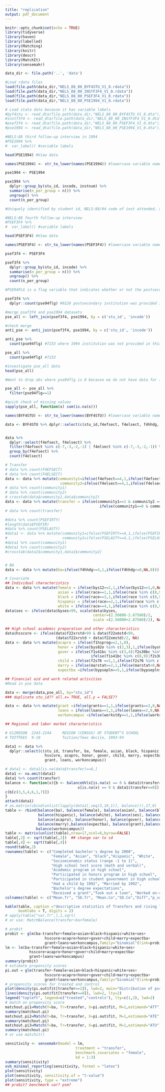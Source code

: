 ```yaml
---
title: "replication"
output: pdf_document
---
```


```r
knitr::opts_chunk$set(echo = TRUE)
library(tidyverse)
library(haven)
library(labelled)
library(Matching)
library(knitr)
library(descr)
library(MatchIt)
library(sensemakr)
```

```r
data_dir <- file.path('..', 'data')

#Load rdata files
load(file.path(data_dir,"NELS_88_00_BYF4STU_V1_0.rdata"))
load(file.path(data_dir,"NELS_88_00_INSTF3F4_V1_0.rdata"))
load(file.path(data_dir,"NELS_88_00_PSEF3F4_V1_0.rdata"))
load(file.path(data_dir,"NELS_88_00_PSE1994_V1_0.rdata"))

# Load stata data because it has variable labels
#byf4stu <- read_dta(file.path(data_dir,"NELS_88_00_BYF4STU_V1_0.dta"))
#instf3f4 <- read_dta(file.path(data_dir,"NELS_88_00_INSTF3F4_V1_0.dta"))
#psef3f4 <- read_dta(file.path(data_dir,"NELS_88_00_PSEF3F4_V1_0.dta"))
#pse1994 <- read_dta(file.path(data_dir,"NELS_88_00_PSE1994_V1_0.dta"))
```

```r
#NELS:88 third follow-up interview in 1994
#PSE1994 %>%
#  var_label() #variable labels

head(PSE1994) #View data

names(PSE1994) <- str_to_lower(names(PSE1994)) #lowercase variable names

pse1994 <- PSE1994

pse1994 %>%
  dplyr::group_by(stu_id, incode, instnum) %>%
  summarise(n_per_group = n()) %>%
  ungroup() %>%
  count(n_per_group)

#Uniquely identified by student id, NELS:88/94 code of inst attended, and institution sequence number

```

```r
#NELS:88 fourth follow-up interview
#PSEF3F4 %>%
#  var_label() #variable labels

head(PSEF3F4) #View data

names(PSEF3F4) <- str_to_lower(names(PSEF3F4)) #lowercase variable names

psef3f4 <- PSEF3F4

psef3f4 %>%
  dplyr::group_by(stu_id, incode) %>%
  summarise(n_per_group = n()) %>%
  ungroup() %>%
  count(n_per_group)

#PSE94FLG is a flag variable that indicates whether or not the postsecondary institution reported by the sample member was provided during the NELS:88 third follow-up interview in 1994.  For those students that reported schools during the 1994 interview, information on these postsecondary institutions is contained in the PSE1994 file. To match to record(s) in the PSE1994 file, STU_ID+INCODE may be used for merging files. Sources: NELS:88/94

psef3f4 %>%
  dplyr::count(pse94flg) #9226 postsecondary institution was provided in the third follow-up
```

```r
#merge psef3f4 and pse1994 datasets
pse_all <- left_join(psef3f4, pse1994, by = c('stu_id', 'incode'))

#check merge
anti_pse <- anti_join(psef3f4, pse1994, by = c('stu_id', 'incode'))

anti_pse %>%
  count(pse94flg) #7233 where 1994 institution was not provided in third follow-up

pse_all %>%
  count(pse94flg) #7233
```

```r
#investigate pse_all data
head(pse_all)

#Want to drop obs where pse94flg is 0 because we do not have data for institution reported for the third follow-up

pse_all <- pse_all %>%
  filter(pse94flg==1)

#quick check of missing values 
sapply(pse_all, function(x) sum(is.na(x)))
```

```r
names(BYF4STU) <- str_to_lower(names(BYF4STU)) #lowercase variable names

data <- BYF4STU %>% dplyr::select(c(stu_id,f4efsect, f4elsect, f4hhdg, bys12, race, byses, f22xrstd, f22xmstd, f1hsprog,bys82o, f1s41bc, f2s30bc, f1d63, marstat, bypsepln, f2s76))


data %>%
  dplyr::select(f4efsect, f4elsect) %>%
  filter(f4efsect %in% c(-7,-3,-2,-1) | f4elsect %in% c(-7,-3,-2,-1)) %>%
  group_by(f4efsect) %>%
  count(f4elsect)

# Transfer
# data %>% count(F4EFSECT)
# data %>% count(F4ELSECT)
data <- data %>% mutate(community1=ifelse(f4efsect==4,1,ifelse(f4efsect %in% c(5,6),0,NA)),
                         community2=ifelse(f4elsect==4,1,ifelse(f4elsect %in% c(5,6),0,NA)))
# data %>% count(community1)
# data %>% count(community2)
# crosstab(data$community1,data$community2)
data <- data %>% mutate(transfer = ifelse(community1==1 & community2 ==0, 1, 
                                           ifelse(community1==0 & community2 ==0, 0,NA)))
# data %>% count(transfer)

#data %>% count(PSEFIRTY)
#length(data$PSEFIR)
#data %>% count(PSELASTY)
#data1 <- data %>% mutate(community1=ifelse(PSEFIRTY==4,1,ifelse(PSEFIRTY %in% c(5,6),0,NA)),
#                         community2=ifelse(PSELASTY==4,1,ifelse(PSELASTY %in% c(5,6),0,NA)))
#data1 %>% count(community1)
#data1 %>% count(community2)
#crosstab(data1$community1,data1$community2)


# BA 
data <- data %>% mutate(ba=ifelse(f4hhdg>=4,1,ifelse(f4hhdg<=0,NA,0)))

# Covariate
## Individual characteristics
data <- data %>% mutate(female = ifelse(bys12==2,1,ifelse(bys12==1,0,NA)),
                        asian = ifelse(race==1,1,ifelse(race %in% c(8,9),NA,0)),
                        black = ifelse(race==3,1,ifelse(race %in% c(8,9),NA,0)), 
                        hispanic = ifelse(race==2,1,ifelse(race %in% c(8,9),NA,0)), 
                        white = ifelse(race==4,1,ifelse(race %in% c(8,9),NA,0)))
data$ses <- ifelse(data$byses<99, scale(data$byses,
                                        center=(2.56000-2.87500)/2, 
                                        scale =(2.56000+2.87500)/2), NA)

## High school academic preparation and other characteristics
data$hsscore <- ifelse(data$f22xrstd<99 & data$f22xmstd<99,
                       (data$f22xrstd + data$f22xmstd)/2, NA)
data <- data %>% mutate(acapro = ifelse(f1hsprog==2,1,0),
                        honor = ifelse(bys82o %in% c(2,3),1,ifelse(bys82o %in% c(8,9),NA,0)),
                        gover = ifelse(f1s41bc %in% c(3,4)|f2s30bc %in% c(3,4),1,
                                       ifelse(f1s41bc %in% c(8,9)|f2s30bc %in% c(8,9),NA,0)), 
                        child = ifelse(f2s76 ==1,1,ifelse(f2s76 %in% c(8,9),NA,0)),
                        marry = ifelse(marstat==2,1,ifelse(marstat<0,NA,0)),
                        expectba =ifelse(bypsepln==5,1,ifelse(bypsepln>=98,NA,0)))

## Financial aid and work related activities
#Read in pse data

data <- merge(data,pse_all, by="stu_id") 
### duplicate stu_id?? all.x= TRUE, all.y = FALSE??

data <- data %>% mutate(grant =ifelse(grants==1,1,ifelse(grants==2,0,NA)),
                        loans = ifelse(loans==1,1,ifelse(loans==2,0,NA)),
                        workoncampus =ifelse(workstdy==1,1,ifelse(workstdy==2,0,NA)))

## Regional and labor market characteristics

# G12REGON  2243-2244     REGION (CENSUS) OF STUDENT^S SCHOOL
# TUITFEES  9-10          Tuition/fees decile, 1993-94
```

```r
data1 <- data %>% 
  dplyr::select(c(stu_id, transfer, ba, female, asian, black, hispanic, white, ses,
                  hsscore, acapro, honor, gover, child, marry, expectba, 
                  grant, loans, workoncampus)) 

# data1 <- data1[is.na(data$transfer)==0,]
data1 <- na.omit(data1)
data1 %>% count(transfer)
balance <- function(x){b <- balanceUV(x[is.na(x) == 0 & data1$transfer==1],
                                 x[is.na(x) == 0 & data1$transfer==0])
c(b[c(3,5,4,6,1,7)])
}
attach(data1)
# as.matrix(cbind(unlist(lapply(data1[,seq(3,19,1)], balance))),17,6)
table <- rbind(balance(ba), balance(female), balance(asian), balance(black),
               balance(hispanic), balance(white), balance(ses), balance(hsscore),
               balance(acapro), balance(honor), balance(gover), balance(child),
               balance(marry),balance(expectba), balance(grant),balance(loans),
              balance(workoncampus))
table <- matrix(unlist(table),nrow=17,ncol=6,byrow=FALSE)
table[,2] <- sqrt(table[,2])  ## change var to sd  
table[,4] <- sqrt(table[,4])  
round(table,2)
rownames(table) <- c("Completed bachelor's degree by 2000",
                     "Female", "Asian", "black","Hispanic", "White",
                     "Socioeconomic status (range -1 to 1)",
                     "High school test score (math and verbal)",
                     "Academic program in high school", 
                     "Participated in honors program in high school",
                     "Participated in student government in high school",
                     "Had a child by 1992", "Married by 1992",
                     "Bachelor's degree expectations",
                     "Received a grant","Took out a loan", "Worked on-campus")
colnames(table) <- c("Mean.Tr", "SD.Tr", "Mean.Co","SD.Co","Diff","p_value" )

kable(table, caption ="descriptive statistics of Transfers and rising loans students", 
      booktabs = T, digits = 2)
# apply(table["var.Tr",],1,sqrt)
# or use: MatchBalance(transfer~ba+female)
```

```r
# probit
probit <- glm(ba~transfer+female+asian+black+hispanic+white+ses+
                  hsscore+acapro+honor+gover+child+marry+expectba+
                  grant+loans+workoncampus,family="binomial"(link=probit))
lm <- lm(ba~transfer+female+asian+black+hispanic+white+ses+
           hsscore+acapro+honor+gover+child+marry+expectba+
           grant+loans+workoncampus)
summary(probit)
# estimate propensity scores
pi.out = glm(transfer~female+asian+black+hispanic+white+ses+
                  hsscore+acapro+honor+gover+child+marry+expectba+
                  grant+loans+workoncampus,family="binomial"(link=probit))
# propensity scores for treated and control
plot(density(pi.out$fit[transfer==1]), lwd=2, main="Distribution of pscores", ylim =c(0,4))
lines(density(pi.out$fit[transfer==0]), lwd=2, lty=2)
legend("topleft", legend=c("treated","controls"), lty=c(1,2), lwd=2)
# match on propensity score
matchout.pi1=Match(Y=ba, Tr=transfer, X=pi.out$fit, M=1,estimand="ATT")
summary(matchout.pi)
matchout.pi2=Match(Y=ba, Tr=transfer, X=pi.out$fit, M=1,estimand="ATE")
summary(matchout.pi)
matchout.pi3=Match(Y=ba, Tr=transfer, X=pi.out$fit, M=1,estimand="ATU")
summary(matchout.pi)
# or use matchit()
```

```r
sensitivity <- sensemakr(model = lm, 
                                treatment = "transfer",
                                benchmark_covariates = "female",
                                kd = 1:3)
summary(sensitivity)
ovb_minimal_reporting(sensitivity, format = "latex")
plot(sensitivity)
plot(sensitivity, sensitivity.of = "t-value")
plot(sensitivity, type = "extreme")
## probit? benchmark var? psm?
```

